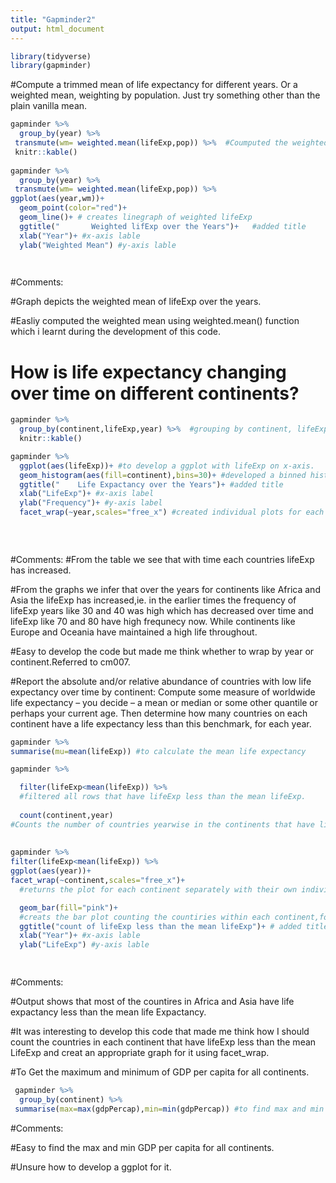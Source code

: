 ```yaml
---
title: "Gapminder2"
output: html_document
---
```


```r
library(tidyverse)
library(gapminder)
```


#Compute a trimmed mean of life expectancy for different years. Or a weighted mean, weighting by population. Just try something other than the plain vanilla mean.

```r
gapminder %>% 
  group_by(year) %>% 
 transmute(wm= weighted.mean(lifeExp,pop)) %>%  #Coumputed the weighted mean of lifeExp.
 knitr::kable()
  
gapminder %>% 
  group_by(year) %>% 
 transmute(wm= weighted.mean(lifeExp,pop)) %>% 
ggplot(aes(year,wm))+
  geom_point(color="red")+ 
  geom_line()+ # creates linegraph of weighted lifeExp
  ggtitle("       Weighted lifExp over the Years")+   #added title
  xlab("Year")+ #x-axis lable
  ylab("Weighted Mean") #y-axis lable

 
```
#Comments:

#Graph depicts the weighted mean of lifeExp over the years.

#Easliy computed the weighted mean using weighted.mean() function which i learnt during the development of this code.



# How is life expectancy changing over time on different continents?

```r
gapminder %>% 
  group_by(continent,lifeExp,year) %>%  #grouping by continent, lifeExp and year
  knitr::kable()

gapminder %>% 
  ggplot(aes(lifeExp))+ #to develop a ggplot with lifeExp on x-axis. 
  geom_histogram(aes(fill=continent),bins=30)+ #developed a binned histogram  with each continent having its                                                        separate colour.
  ggtitle("    Life Expactancy over the Years")+ #added title
  xlab("LifeExp")+ #x-axis label
  ylab("Frequency")+ #y-axis label
  facet_wrap(~year,scales="free_x") #created individual plots for each year in the Gapminder dataset with                                         their individual scales.
  
  
  
```
#Comments:
#From the table we see that with time each countries lifeExp has increased.

#From the graphs we infer that over the years for continents like Africa and Asia the lifeExp has increased,ie. in the earlier times the frequency of lifeExp years like 30 and 40 was high which has decreased over time and lifeExp like 70 and 80 have high frequnecy now. While continents like Europe and Oceania have maintained a high life throughout.

#Easy to develop the code but made me think whether to wrap by year or continent.Referred to cm007.






#Report the absolute and/or relative abundance of countries with low life expectancy over time by continent: Compute some measure of worldwide life expectancy – you decide – a mean or median or some other quantile or perhaps your current age. Then determine how many countries on each continent have a life expectancy less than this benchmark, for each year.

```r
gapminder %>% 
summarise(mu=mean(lifeExp)) #to calculate the mean life expectancy

gapminder %>% 

  filter(lifeExp<mean(lifeExp)) %>% 
  #filtered all rows that have lifeExp less than the mean lifeExp.
  
  count(continent,year) 
#Counts the number of countries yearwise in the continents that have lifExp less than the mean lifeExp.
  
  
gapminder %>% 
filter(lifeExp<mean(lifeExp)) %>% 
ggplot(aes(year))+
facet_wrap(~continent,scales="free_x")+
  #returns the plot for each continent separately with their own individual scales

  geom_bar(fill="pink")+ 
  #creats the bar plot counting the countiries within each continent,for each year having lifeExp less than the mean lifeExp. 
  ggtitle("count of lifeExp less than the mean lifeExp")+ # added title
  xlab("Year")+ #x-axis lable
  ylab("LifeExp") #y-axis lable

   
```

#Comments: 

#Output shows that most of the countires in Africa and Asia have life expactancy less than the mean life Expactancy.

#It was interesting to develop this code that made me think how I should count the countries in each continent that have lifeExp less than the mean LifeExp and creat an appropriate graph for it using facet_wrap.



#To Get the maximum and minimum of GDP per capita for all continents.


```r
 gapminder %>% 
  group_by(continent) %>% 
 summarise(max=max(gdpPercap),min=min(gdpPercap)) #to find max and min gdp per capita.


```

#Comments:

#Easy to find the max and min GDP per capita for all continents.

#Unsure how to develop a ggplot for it.

